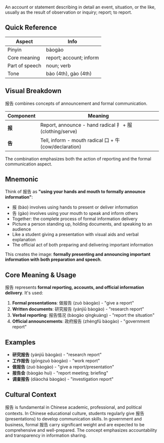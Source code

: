 An account or statement describing in detail an event, situation, or the like, usually as the result of observation or inquiry; report; to report.

## Quick Reference

| Aspect         | Info                              |
| -------------- | --------------------------------- |
| Pinyin         | bàogào                            |
| Core meaning   | report; account; inform           |
| Part of speech | noun; verb                        |
| Tone           | bào (4th), gào (4th)              |

## Visual Breakdown

报告 combines concepts of announcement and formal communication.

| Component | Meaning                                                    |
| --------- | ---------------------------------------------------------- |
| **报**    | Report, announce - hand radical 扌 + 服 (clothing/serve)  |
| **告**    | Tell, inform - mouth radical 口 + 牛 (cow/declaration)    |

The combination emphasizes both the action of reporting and the formal communication aspect.

## Mnemonic

Think of 报告 as **"using your hands and mouth to formally announce information"**:

- 报 (bào) involves using hands to present or deliver information
- 告 (gào) involves using your mouth to speak and inform others
- Together: the complete process of formal information delivery
- Picture a person standing up, holding documents, and speaking to an audience
- Like a student giving a presentation with visual aids and verbal explanation
- The official act of both preparing and delivering important information

This creates the image: **formally presenting and announcing important information with both preparation and speech**.

## Core Meaning & Usage

报告 represents **formal reporting, accounts, and official information delivery**. It's used:

1. **Formal presentations**: 做报告 (zuò bàogào) - "give a report"
2. **Written documents**: 研究报告 (yánjiū bàogào) - "research report"
3. **Verbal reporting**: 报告情况 (bàogào qíngkuàng) - "report the situation"
4. **Official announcements**: 政府报告 (zhèngfǔ bàogào) - "government report"

## Examples

- **研究报告** (yánjiū bàogào) - "research report"
- **工作报告** (gōngzuò bàogào) - "work report"
- **做报告** (zuò bàogào) - "give a report/presentation"
- **报告会** (bàogào huì) - "report meeting; briefing"
- **调查报告** (diàochá bàogào) - "investigation report"

## Cultural Context

报告 is fundamental in Chinese academic, professional, and political contexts. In Chinese educational culture, students regularly give 报告 (presentations) to develop communication skills. In government and business, formal 报告 carry significant weight and are expected to be comprehensive and well-prepared. The concept emphasizes accountability and transparency in information sharing.
